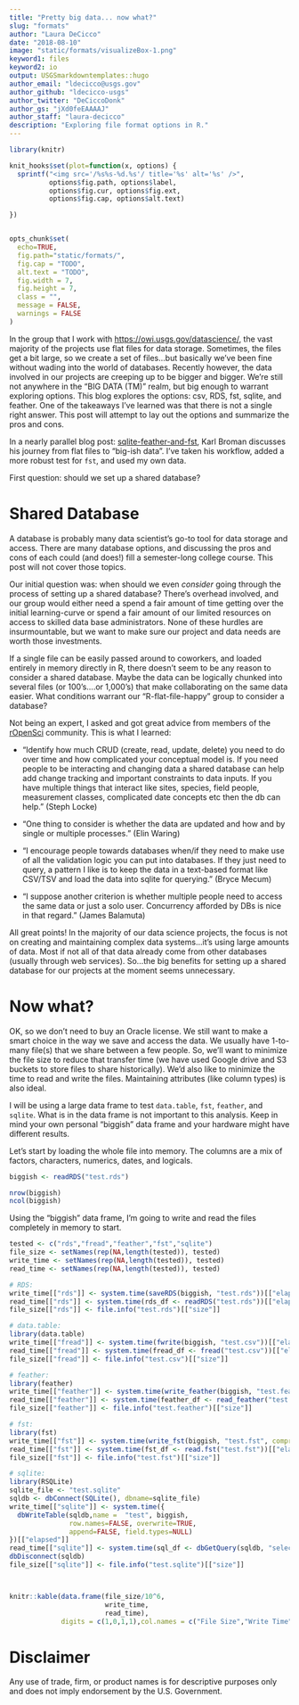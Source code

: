 ```yaml
---
title: "Pretty big data... now what?"
slug: "formats"
author: "Laura DeCicco"
date: "2018-08-10"
image: "static/formats/visualizeBox-1.png"
keyword1: files
keyword2: io
output: USGSmarkdowntemplates::hugo
author_email: "ldecicco@usgs.gov"
author_github: "ldecicco-usgs"
author_twitter: "DeCiccoDonk"
author_gs: "jXd0feEAAAAJ"
author_staff: "laura-decicco"
description: "Exploring file format options in R."
---
```


```r
library(knitr)

knit_hooks$set(plot=function(x, options) {
  sprintf("<img src='/%s%s-%d.%s'/ title='%s' alt='%s' />",
          options$fig.path, options$label,
          options$fig.cur, options$fig.ext,
          options$fig.cap, options$alt.text)

})


opts_chunk$set(
  echo=TRUE,
  fig.path="static/formats/",
  fig.cap = "TODO",
  alt.text = "TODO",
  fig.width = 7,
  fig.height = 7,
  class = "",
  message = FALSE,
  warnings = FALSE
)
```

In the group that I work with [https://owi.usgs.gov/datascience/](https://owi.usgs.gov/datascience/), the vast majority of the projects use flat files for data storage. Sometimes, the files get a bit large, so we create a set of files...but basically we've been fine without wading into the world of databases. Recently however, the data involved in our projects are creeping up to be bigger and bigger. We're still not anywhere in the "BIG DATA (TM)" realm, but big enough to warrant exploring options. This blog explores the options: csv, RDS, fst, sqlite, and feather. One of the takeaways I've learned was that there is not a single right answer. This post will attempt to lay out the options and summarize the pros and cons. 

In a nearly parallel blog post:  [sqlite-feather-and-fst](https://kbroman.org/blog/2017/04/30/sqlite-feather-and-fst/), Karl Broman discusses his journey from flat files to "big-ish data". I've taken his workflow, added a more robust test for `fst`, and used my own data. 

First question: should we set up a shared database?

# Shared Database

A database is probably many data scientist's go-to tool for data storage and access. There are many database options, and discussing the pros and cons of each could (and does!) fill a semester-long college course. This post will not cover those topics. 

Our initial question was: when should we even *consider* going through the process of setting up a shared database? There's overhead involved, and our group would either need a spend a fair amount of time getting over the initial learning-curve or spend a fair amount of our limited resources on access to skilled data base administrators. None of these hurdles are insurmountable, but we want to make sure our project and data needs are worth those investments. 

If a single file can be easily passed around to coworkers, and loaded entirely in memory directly in R, there doesn't seem to be any reason to consider a shared database. Maybe the data can be logically chunked into several files (or 100's....or 1,000's) that make collaborating on the same data easier. What conditions warrant our "R-flat-file-happy" group to consider a database?

Not being an expert, I asked and got great advice from members of the [rOpenSci](https://ropensci.org/) community. This is what I learned:

* "Identify how much CRUD (create, read, update, delete) you need to do over time and how complicated your conceptual model is. If you need people to be interacting and changing data a shared database can help add change tracking and important constraints to data inputs. If you have multiple things that interact like sites, species, field people, measurement classes, complicated date concepts etc then the db can help." (Steph Locke)

* "One thing to consider is whether the data are updated and how and by single or multiple processes." (Elin Waring)

* "I encourage people towards databases when/if they need to make use of all the validation logic you can put into databases. If they just need to query, a pattern I like is to keep the data in a text-based format like CSV/TSV and load the data into sqlite for querying." (Bryce Mecum)

* "I suppose another criterion is whether multiple people need to access the same data or just a solo user. Concurrency afforded by DBs is nice in that regard." (James Balamuta)

All great points! In the majority of our data science projects, the focus is not on creating and maintaining complex data systems...it's using large amounts of data. Most if not all of that data already come from other databases (usually through web services). So...the big benefits for setting up a shared database for our projects at the moment seems unnecessary. 

# Now what?

OK, so we don't need to buy an Oracle license. We still want to make a smart choice in the way we save and access the data. We usually have 1-to-many file(s) that we share between a few people. So, we'll want to minimize the file size to reduce that transfer time (we have used Google drive and S3 buckets to store files to share historically). We'd also like to minimize the time to read and write the files. Maintaining attributes (like column types) is also ideal.

I will be using a large data frame to test `data.table`, `fst`, `feather`, and `sqlite`. What is in the data frame is not important to this analysis. Keep in mind your own personal "biggish" data frame and your hardware might have different results. 

Let's start by loading the whole file into memory. The columns are a mix of factors, characters, numerics, dates, and logicals.

```r
biggish <- readRDS("test.rds")

nrow(biggish)
ncol(biggish)

```

Using the "biggish" data frame, I'm going to write and read the files completely in memory to start.

```r
tested <- c("rds","fread","feather","fst","sqlite")
file_size <- setNames(rep(NA,length(tested)), tested)
write_time <- setNames(rep(NA,length(tested)), tested)
read_time <- setNames(rep(NA,length(tested)), tested)

# RDS:
write_time[["rds"]] <- system.time(saveRDS(biggish, "test.rds"))[["elapsed"]]
read_time[["rds"]] <- system.time(rds_df <- readRDS("test.rds"))[["elapsed"]]
file_size[["rds"]] <- file.info("test.rds")[["size"]]

# data.table:
library(data.table)
write_time[["fread"]] <- system.time(fwrite(biggish, "test.csv"))[["elapsed"]]
read_time[["fread"]] <- system.time(fread_df <- fread("test.csv"))[["elapsed"]]
file_size[["fread"]] <- file.info("test.csv")[["size"]]

# feather:
library(feather)
write_time[["feather"]] <- system.time(write_feather(biggish, "test.feather"))[["elapsed"]]
read_time[["feather"]] <- system.time(feather_df <- read_feather("test.feather"))[["elapsed"]]
file_size[["feather"]] <- file.info("test.feather")[["size"]]

# fst:
library(fst)
write_time[["fst"]] <- system.time(write_fst(biggish, "test.fst", compress = 100))[["elapsed"]]
read_time[["fst"]] <- system.time(fst_df <- read.fst("test.fst"))[["elapsed"]]
file_size[["fst"]] <- file.info("test.fst")[["size"]]

# sqlite:
library(RSQLite)
sqlite_file <- "test.sqlite"
sqldb <- dbConnect(SQLite(), dbname=sqlite_file)
write_time[["sqlite"]] <- system.time({
  dbWriteTable(sqldb,name =  "test", biggish, 
               row.names=FALSE, overwrite=TRUE,
               append=FALSE, field.types=NULL)
})[["elapsed"]]
read_time[["sqlite"]] <- system.time(sql_df <- dbGetQuery(sqldb, "select * from test"))[["elapsed"]]
dbDisconnect(sqldb)
file_size[["sqlite"]] <- file.info("test.sqlite")[["size"]]



knitr::kable(data.frame(file_size/10^6,
                        write_time,
                        read_time), 
             digits = c(1,0,1,1),col.names = c("File Size","Write Time", "Read Time"))

```


# Disclaimer

Any use of trade, firm, or product names is for descriptive purposes only and does not imply endorsement by the U.S. Government.
